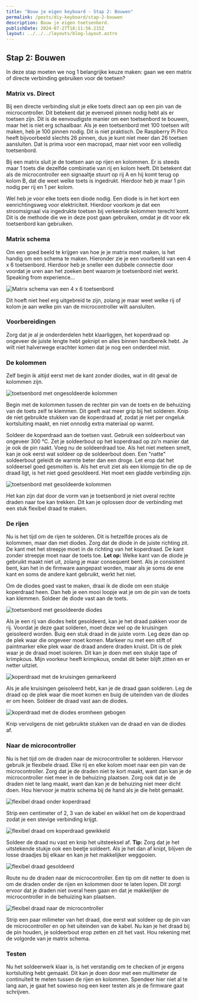 ```yaml
---
title: "Bouw je eigen keyboard - Stap 2: Bouwen"
permalink: /posts/diy-keyboard/stap-2-bouwen
description: Bouw je eigen toetsenbord.
publishDate: 2024-07-27T18:11:56.215Z
layout: ../../../layouts/blog-layout.astro
---
```


## Stap 2: Bouwen
In deze stap moeten we nog 1 belangrijke keuze maken: gaan we een matrix of directe verbinding gebruiken voor de toetsen?

### Matrix vs. Direct
Bij een directe verbinding sluit je elke toets direct aan op een pin van de microcontroller. Dit betekent dat je evenveel pinnen nodig hebt als er toetsen zijn. Dit is de eenvoudigste manier om een toetsenbord te bouwen, maar het is niet erg schaalbaar. Als je een toetsenbord met 100 toetsen wilt maken, heb je 100 pinnen nodig. Dit is niet praktisch. De Raspberry Pi Pico heeft bijvoorbeeld slechts 26 pinnen, dus je kunt niet meer dan 26 toetsen aansluiten. Dat is prima voor een macropad, maar niet voor een volledig toetsenbord.

Bij een matrix sluit je de toetsen aan op rijen en kolommen. Er is steeds maar 1 toets die dezelfde combinatie van rij en kolom heeft. Dit betekent dat als de microcontroller een signaaltje stuurt op rij A en hij komt terug op kolom B, dat die weet welke toets is ingedrukt. Hierdoor heb je maar 1 pin nodig per rij en 1 per kolom.

Wel heb je voor elke toets een diode nodig. Een diode is in het kort een eenrichtingsweg voor elektriciteit. Hierdoor voorkom je dat een stroomsignaal via ingedrukte toetsen bij verkeerde kolommen terecht komt. Dit is de methode die we in deze post gaan gebruiken, omdat je dit voor elk toetsenbord kan gebruiken.

### Matrix schema
Om een goed beeld te krijgen van hoe je je matrix moet maken, is het handig om een schema te maken. Hieronder zie je een voorbeeld van een 4 x 6 toetsenbord. Hierdoor heb je sneller een dubbele connectie door voordat je uren aan het zoeken bent waarom je toetsenbord niet werkt. Speaking from experience...

![Matrix schema van een 4 x 6 toetsenbord](https://res.cloudinary.com/sandergnl/image/upload/v1725466653/projects/diy-keyboard/Matrix.png)

Dit hoeft niet heel erg uitgebreid te zijn, zolang je maar weet welke rij of kolom je aan welke pin van de microcontroller wilt aansluiten.

### Voorbereidingen
Zorg dat je al je onderderdelen hebt klaarliggen, het koperdraad op ongeveer de juiste lengte hebt geknipt en alles binnen handbereik hebt. Je wilt niet halverwege erachter komen dat je nog een onderdeel mist.

### De kolommen
Zelf begin ik altijd eerst met de kant zonder diodes, wat in dit geval de kolommen zijn.

![toetsenbord met ongesoldeerde kolommen](https://res.cloudinary.com/sandergnl/image/upload/c_scale,f_auto,q_auto,w_1024/v1723974085/projects/diy-keyboard/20240808_172639_fytlxm.jpg)

Begin met de kolommen tussen de rechter pin van de toets en de behuizing van de toets zelf te klemmen. Dit geeft wat meer grip bij het solderen. Knip de niet gebruikte stukken van de koperdraad af, zodat je niet per ongeluk kortsluiting maakt, en niet onnodig extra materiaal op warmt.

Soldeer de koperdraad aan de toetsen vast. Gebruik een soldeerbout van ongeveer 300 °C. Zet je soldeerbout op het koperdraad op zo'n manier dat je ook de pin raakt. Voeg nu de soldeerdraad toe. Als het niet meteen smelt, kan je ook eerst wat soldeer op de soldeerbout doen. Een "natte" soldeerbout geleidt de warmte beter dan een droge. Let erop dat het soldeersel goed gesmolten is. Als het eruit ziet als een klompje tin die op de draad ligt, is het niet goed gesoldeerd. Het moet een gladde verbinding zijn.

![toetsenbord met gesoldeerde kolommen](https://res.cloudinary.com/sandergnl/image/upload/c_scale,f_auto,q_auto,w_1024/v1723974085/projects/diy-keyboard/20240808_180456_gaaqng.jpg)

Het kan zijn dat door de vorm van je toetsenbord je niet overal rechte draden naar toe kan trekken. Dit kan je oplossen door de verbinding met een stuk flexibel draad te maken.

### De rijen
Nu is het tijd om de rijen te solderen. Dit is hetzelfde proces als de kolommen, maar dan met diodes. Zorg dat de diode in de juiste richting zit. De kant met het streepje moet in de richting van het koperdraad. De kant zonder streepje moet naar de toets toe. **Let op:** Welke kant van de diode je gebruikt maakt niet uit, zolang je maar consequent bent. Als je consistent bent, kan het in de firmware aangepast worden, maar als je soms de ene kant en soms de andere kant gebruikt, werkt het niet.

Om de diodes goed vast te maken, draai ik de diode om een stukje koperdraad heen. Dan heb je een mooi loopje wat je om de pin van de toets kan klemmen. Soldeer de diode vast aan de toets.

![toetsenbord met gesoldeerde diodes](https://res.cloudinary.com/sandergnl/image/upload/c_scale,f_auto,q_auto,w_1024/v1723974084/projects/diy-keyboard/20240809_165557_qvod7d.jpg)

Als je een rij van diodes hebt gesoldeerd, kan je het draad pakken voor de rij. Voordat je deze gaat solderen, moet deze wel op de kruisingen geisoleerd worden. Buig een stuk draad in de juiste vorm. Leg deze dan op de plek waar die ongeveer moet komen. Markeer nu met een stift of paintmarker elke plek waar de draad andere draden kruist. Dit is de plek waar je de draad moet isoleren. Dit kan je doen met een stukje tape of krimpkous. Mijn voorkeur heeft krimpkous, omdat dit beter blijft zitten en er netter uitziet.

![koperdraad met de kruisingen gemarkeerd](https://res.cloudinary.com/sandergnl/image/upload/c_scale,f_auto,q_auto,w_1024/v1723974084/projects/diy-keyboard/20240809_165910_0_ga0nab.jpg)

Als je alle kruisingen geisoleerd hebt, kan je de draad gaan solderen. Leg de draad op de plek waar die moet komen en buig de uiteinden van de diodes er om heen. Soldeer de draad vast aan de diodes.

![koperdraad met de diodes eromheen gebogen](https://res.cloudinary.com/sandergnl/image/upload/c_scale,f_auto,q_auto,w_1024/v1723974085/projects/diy-keyboard/20240809_170403_qvvbxv.jpg)

Knip vervolgens de niet gebruikte stukken van de draad en van de diodes af.

### Naar de microcontroller
Nu is het tijd om de draden naar de microcontroller te solderen. Hiervoor gebruik je flexibele draad. Elke rij en elke kolom moet naar een pin van de microcontroller. Zorg dat je de draden niet te kort maakt, want dan kan je de microcontroller niet meer in de behuizing plaatsen. Zorg ook dat je de draden niet te lang maakt, want dan kan je de behuizing niet meer dicht doen. Hou hiervoor je matrix schema bij de hand als je die hebt gemaakt.

![flexibel draad onder koperdraad](https://res.cloudinary.com/sandergnl/image/upload/c_scale,f_auto,q_auto,w_1024/v1723974223/projects/diy-keyboard/20240811_120711_ef8n5s.jpg)

Strip een centimeter of 2, 3 van de kabel en wikkel het om de koperdraad zodat je een stevige verbinding krijgt.

![flexibel draad om koperdraad gewikkeld](https://res.cloudinary.com/sandergnl/image/upload/c_scale,f_auto,q_auto,w_1024/v1723974085/projects/diy-keyboard/20240811_120808_1_dqrtoe.jpg)

Soldeer de draad nu vast en knip het uitsteeksel af. **Tip:** Zorg dat je het uitstekende stukje ook een beetje soldeert. Als je het dan af knipt, blijven de losse draadjes bij elkaar en kan je het makkelijker weggooien.

![flexibel draad gesoldeerd](https://res.cloudinary.com/sandergnl/image/upload/c_scale,f_auto,q_auto,w_1024/v1723974085/projects/diy-keyboard/20240811_121025_i1dcbt.jpg)

Route nu de draden naar de microcontroller. Een tip om dit netter te doen is om de draden onder de rijen en kolommen door te laten lopen. Dit zorgt ervoor dat je draden niet overal heen gaan en dat je makkelijker de microcontroller in de behuizing kan plaatsen.

![flexibel draad naar de microcontroller](https://res.cloudinary.com/sandergnl/image/upload/c_scale,f_auto,q_auto,w_1024/v1723974085/projects/diy-keyboard/20240811_122206_phldwg.jpg)

Strip een paar milimeter van het draad, doe eerst wat soldeer op de pin van de microcontroller en op het uiteinden van de kabel. Nu kan je het draad bij de pin houden, je soldeerbout erop zetten en zit het vast. Hou rekening met de volgorde van je matrix schema.

### Testen
Nu het soldeerwerk klaar is, is het verstandig om te checken of je ergens kortsluiting hebt gemaakt. Dit kan je doen door met een multimeter de continuïteit te meten tussen de rijen en kolommen. Spendeer hier niet al te lang aan, je gaat het sowieso nog een keer testen als je de firmware gaat schrijven.

<PrevNext prevText="Stap 1: Design" prevUrl="/posts/diy-keyboard/stap-1-design" nextText="Stap 3: Firmware" nextUrl="/posts/diy-keyboard/stap-3-firmware"/>